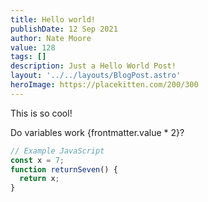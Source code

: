 ```yaml
---
title: Hello world!
publishDate: 12 Sep 2021
author: Nate Moore
value: 128
tags: []
description: Just a Hello World Post!
layout: '../../layouts/BlogPost.astro'
heroImage: https://placekitten.com/200/300
---
```



<Cool name={frontmatter.name} href="https://twitter.com/n_moore" client:load />

This is so cool!

Do variables work {frontmatter.value * 2}?

```js
// Example JavaScript
const x = 7;
function returnSeven() {
  return x;
}
```
